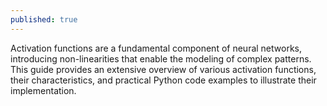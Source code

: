 ```yaml
---
published: true
---
```


Activation functions are a fundamental component of neural networks, introducing non-linearities that enable the modeling of complex patterns. This guide provides an extensive overview of various activation functions, their characteristics, and practical Python code examples to illustrate their implementation.

